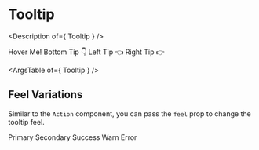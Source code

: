 


<Meta title="Components/Tooltip" />

# Tooltip

<Description of={ Tooltip } />

<Canvas>
  <Story name="Tooltip" decorators={[ColumnOfItems]}>
    <Tooltip content="👍">Hover Me!</Tooltip>
    <Tooltip content="👍" layerOptions={{placement: 'bottom-center'}}>Bottom Tip 👇</Tooltip>
    <Tooltip content="👍" layerOptions={{placement: 'left-center'}}>Left Tip 👈</Tooltip>
    <Tooltip content="👍" layerOptions={{placement: 'right-center'}}>Right Tip 👉</Tooltip>
  </Story>
</Canvas>

<ArgsTable of={ Tooltip } />

## Feel Variations

Similar to the `Action` component, you can pass the `feel` prop to change
the tooltip feel.

<Canvas>
  <Story name="Feel Variations" decorators={[ColumnOfItems]}>
    <Tooltip feel="primary" content="Important!">Primary</Tooltip>
    <Tooltip feel="secondary" content="Normal Stuff">Secondary</Tooltip>
    <Tooltip feel="success" content="Great!">Success</Tooltip>
    <Tooltip feel="warn" content="Watch Out!">Warn</Tooltip>
    <Tooltip feel="error" content="Bad!">Error</Tooltip>
  </Story>
</Canvas>
